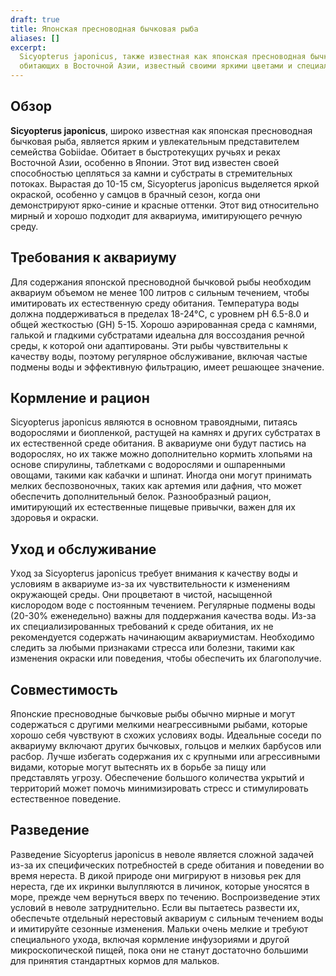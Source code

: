 ```yaml
---
draft: true
title: Японская пресноводная бычковая рыба
aliases: []
excerpt:
  Sicyopterus japonicus, также известная как японская пресноводная бычковая рыба, это уникальный вид пресноводных рыб,
  обитающих в Восточной Азии, известный своими яркими цветами и специализированной адаптацией к стремительным потокам.
---
```


## Обзор

**Sicyopterus japonicus**, широко известная как японская пресноводная бычковая рыба, является ярким и увлекательным
представителем семейства Gobiidae. Обитает в быстротекущих ручьях и реках Восточной Азии, особенно в Японии. Этот вид
известен своей способностью цепляться за камни и субстраты в стремительных потоках. Вырастая до 10-15 см, Sicyopterus
japonicus выделяется яркой окраской, особенно у самцов в брачный сезон, когда они демонстрируют ярко-синие и красные
оттенки. Этот вид относительно мирный и хорошо подходит для аквариума, имитирующего речную среду.

## Требования к аквариуму

Для содержания японской пресноводной бычковой рыбы необходим аквариум объемом не менее 100 литров с сильным течением,
чтобы имитировать их естественную среду обитания. Температура воды должна поддерживаться в пределах 18-24°C, с уровнем
pH 6.5-8.0 и общей жесткостью (GH) 5-15. Хорошо аэрированная среда с камнями, галькой и гладкими субстратами идеальна
для воссоздания речной среды, к которой они адаптированы. Эти рыбы чувствительны к качеству воды, поэтому регулярное
обслуживание, включая частые подмены воды и эффективную фильтрацию, имеет решающее значение.

## Кормление и рацион

Sicyopterus japonicus являются в основном травоядными, питаясь водорослями и биопленкой, растущей на камнях и других
субстратах в их естественной среде обитания. В аквариуме они будут пастись на водорослях, но их также можно
дополнительно кормить хлопьями на основе спирулины, таблетками с водорослями и ошпаренными овощами, такими как кабачки и
шпинат. Иногда они могут принимать мелких беспозвоночных, таких как артемия или дафния, что может обеспечить
дополнительный белок. Разнообразный рацион, имитирующий их естественные пищевые привычки, важен для их здоровья и
окраски.

## Уход и обслуживание

Уход за Sicyopterus japonicus требует внимания к качеству воды и условиям в аквариуме из-за их чувствительности к
изменениям окружающей среды. Они процветают в чистой, насыщенной кислородом воде с постоянным течением. Регулярные
подмены воды (20-30% еженедельно) важны для поддержания качества воды. Из-за их специализированных требований к среде
обитания, их не рекомендуется содержать начинающим аквариумистам. Необходимо следить за любыми признаками стресса или
болезни, такими как изменения окраски или поведения, чтобы обеспечить их благополучие.

## Совместимость

Японские пресноводные бычковые рыбы обычно мирные и могут содержаться с другими мелкими неагрессивными рыбами, которые
хорошо себя чувствуют в схожих условиях воды. Идеальные соседи по аквариуму включают других бычковых, гольцов и мелких
барбусов или расбор. Лучше избегать содержания их с крупными или агрессивными видами, которые могут вытеснять их в
борьбе за пищу или представлять угрозу. Обеспечение большого количества укрытий и территорий может помочь минимизировать
стресс и стимулировать естественное поведение.

## Разведение

Разведение Sicyopterus japonicus в неволе является сложной задачей из-за их специфических потребностей в среде обитания
и поведении во время нереста. В дикой природе они мигрируют в низовья рек для нереста, где их икринки вылупляются в
личинок, которые уносятся в море, прежде чем вернуться вверх по течению. Воспроизведение этих условий в неволе
затруднительно. Если вы пытаетесь развести их, обеспечьте отдельный нерестовый аквариум с сильным течением воды и
имитируйте сезонные изменения. Мальки очень мелкие и требуют специального ухода, включая кормление инфузориями и другой
микроскопической пищей, пока они не станут достаточно большими для принятия стандартных кормов для мальков.

